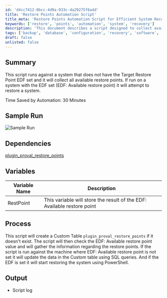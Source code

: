 ```yaml
---
id: 'd4cc7412-0bcc-4d9a-933c-da29275f6add'
title: 'Restore Points Automation Script'
title_meta: 'Restore Points Automation Script for Efficient System Recovery'
keywords: ['restore', 'points', 'automation', 'system', 'recovery']
description: 'This document describes a script designed to collect available restore points on systems without the Target Restore Point EDF set and to restore systems when the EDF is configured. It details the process, dependencies, and output of the script, emphasizing the time saved through automation.'
tags: ['backup', 'database', 'configuration', 'recovery', 'software', 'windows']
draft: false
unlisted: false
---
```

## Summary

This script runs against a system that does not have the Target Restore Point EDF set and it will collect all available restore points. If run on a system with the EDF set (EDF: Available restore point) it will attempt to restore a system.

Time Saved by Automation: 30 Minutes

## Sample Run

![Sample Run](../../../static/img/Windows-Restore-Point-Automation/image_1.png)

## Dependencies

[plugin_proval_restore_points](https://proval.itglue.com/DOC-5078775-8157483)

## Variables

| Variable Name | Description |
|---------------|-------------|
| RestPoint     | This variable will store the result of the EDF: Available restore point |

## Process

This script will create a Custom Table `plugin_proval_restore_points` if it doesn't exist. The script will then check the EDF: Available restore point value and will gather the information regarding the restore points. If the script is run against the machine where EDF: Available restore point is not set it will update the data in the Custom table using SQL queries. And if the EDF is set it will start restoring the system using PowerShell.

## Output

- Script log











